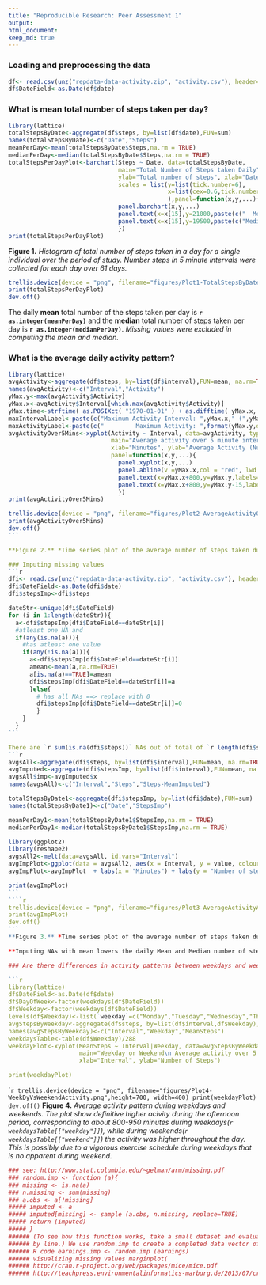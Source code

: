 ```yaml
---
title: "Reproducible Research: Peer Assessment 1"
output: 
html_document:
keep_md: true
---
```

### Loading and preprocessing the data
```r
df<- read.csv(unz("repdata-data-activity.zip", "activity.csv"), header=TRUE ,sep=",")
df$DateField<-as.Date(df$date)
```

### What is mean total number of steps taken per day?
```r
library(lattice)
totalStepsByDate<-aggregate(df$steps, by=list(df$date),FUN=sum)
names(totalStepsByDate)<-c("Date","Steps")
meanPerDay<-mean(totalStepsByDate$Steps,na.rm = TRUE)
medianPerDay<-median(totalStepsByDate$Steps,na.rm = TRUE)
totalStepsPerDayPlot<-barchart(Steps ~ Date, data=totalStepsByDate,
                               main="Total Number of Steps taken Daily",
                               ylab="Total number of steps", xlab="Date", 
                               scales = list(y=list(tick.number=6), 
                                             x=list(cex=0.6,tick.number=7,rot=80)
                                             ),panel=function(x,y,...){
                               panel.barchart(x,y,...)
                               panel.text(x=x[15],y=21000,paste(c("  Mean Steps per day: ",format(meanPerDay,digits=5)),sep="",collapse=" "))
                               panel.text(x=x[15],y=19500,paste(c("Median Steps per day: ",format(medianPerDay,digits=5)),sep="",collapse=" "))
                               })
print(totalStepsPerDayPlot)
```

**Figure 1.** *Histogram of total number of steps taken in a day for a single individual over the period of study. Number steps in 5 minute intervals were collected for each day over 61 days.*

```r
trellis.device(device = "png", filename="figures/Plot1-TotalStepsByDate.png",height=400, width=700)
print(totalStepsPerDayPlot)
dev.off()
```
The daily **mean** total number of the steps taken per day is **`r as.integer(meanPerDay)`** and the **median** total number of steps taken per day is **`r as.integer(medianPerDay)`**.  *Missing values were excluded in computing the mean and median.*

### What is the average daily activity pattern?
```r
library(lattice)
avgActivity<-aggregate(df$steps, by=list(df$interval),FUN=mean, na.rm=TRUE)
names(avgActivity)<-c("Interval","Activity")
yMax.y<-max(avgActivity$Activity)
yMax.x<-avgActivity$Interval[which.max(avgActivity$Activity)]
yMax.time<-strftime( as.POSIXct( "1970-01-01" ) + as.difftime( yMax.x, units="mins" ), "%I:%M %p" )
maxIntervalLabel<-paste(c("Maximum Activity Interval: ",yMax.x," (",yMax.time,")"),sep="", collapse="")
maxActivityLabel<-paste(c("         Maximum Activity: ",format(yMax.y,digits=3)," Steps"),sep="", collapse="")
avgActivityOver5Mins<-xyplot(Activity ~ Interval, data=avgActivity, type="l", 
                             main="Average activity over 5 minute intervals\n (Across all days)", 
                             xlab="Minutes", ylab="Average Activity (Number of Steps)",
                             panel=function(x,y,...){
                               panel.xyplot(x,y,...)
                               panel.abline(v =yMax.x,col = "red", lwd = 1, lty="dashed")
                               panel.text(x=yMax.x+800,y=yMax.y,labels=maxIntervalLabel)
                               panel.text(x=yMax.x+800,y=yMax.y-15,labels=maxActivityLabel)
                               })
print(avgActivityOver5Mins)
````
````r
trellis.device(device = "png", filename="figures/Plot2-AverageActivityOver5MinIntervals.png",height=400, width=700)
print(avgActivityOver5Mins)
dev.off()
```

**Figure 2.** *Time series plot of the average number of steps taken during 5-minute intervals across all days. The plot show higher activity during the 800 to 930 minutes (1:20 PM to 3:15 PM), possibly due to vigorous exercise. (b) The 5-minute interval corresponding to `r yMax.x` minutes (around `r yMax.time`) had an average maximum of `r format(yMax.y,digits=3)` steps.*

### Imputing missing values
```r
dfi<- read.csv(unz("repdata-data-activity.zip", "activity.csv"), header=TRUE ,sep=",")
dfi$DateField<-as.Date(dfi$date)
dfi$stepsImp<-dfi$steps

dateStr<-unique(dfi$DateField)
for (i in 1:length(dateStr)){
  a<-dfi$stepsImp[dfi$DateField==dateStr[i]]
  #atleast one NA and 
  if(any(is.na(a))){
    #has atleast one value
    if(any(!is.na(a))){
      a<-dfi$stepsImp[dfi$DateField==dateStr[i]]
      amean<-mean(a,na.rm=TRUE)
      a[is.na(a)==TRUE]=amean
      dfi$stepsImp[dfi$DateField==dateStr[i]]=a
      }else{
        # has all NAs ==> replace with 0
        dfi$stepsImp[dfi$DateField==dateStr[i]]=0
        }
    }
  }
```

There are `r sum(is.na(dfi$steps))` NAs out of total of `r length(dfi$steps)` observations. Since NAs affect the summary statstics, we explore its variation upon replacing NAs. Current plot shows the affect of replacing the NA values with value for daily mean number of steps for that day. If NAs are observed for an entire day, the mean is assumed to be 0, and all NAs are replaced by 0.
```r
avgsAll<-aggregate(dfi$steps, by=list(dfi$interval),FUN=mean, na.rm=TRUE)
avgImputed<-aggregate(dfi$stepsImp, by=list(dfi$interval),FUN=mean, na.rm=TRUE)
avgsAll$imp<-avgImputed$x
names(avgsAll)<-c("Interval","Steps","Steps-MeanImputed")

totalStepsByDate1<-aggregate(dfi$stepsImp, by=list(dfi$date),FUN=sum)
names(totalStepsByDate1)<-c("Date","StepsImp")

meanPerDay1<-mean(totalStepsByDate1$StepsImp,na.rm = TRUE)
medianPerDay1<-median(totalStepsByDate1$StepsImp,na.rm = TRUE)

library(ggplot2)
library(reshape2)
avgsAll2<-melt(data=avgsAll, id.vars="Interval")
avgImpPlot<-ggplot(data = avgsAll2, aes(x = Interval, y = value, colour = variable)) + geom_line()
avgImpPlot<-avgImpPlot  + labs(x = "Minutes") + labs(y = "Number of steps") + labs(title = "Effect of imputing NAs\n with mean for the day")

print(avgImpPlot)
```
````r
trellis.device(device = "png", filename="figures/Plot3-AverageActivityAffectOfImupting.png",height=400, width=700)
print(avgImpPlot)
dev.off()
```
**Figure 3.** *Time series plot of the average number of steps taken during 5-minute intervals across all days (a) NAs not imputed mean = `r format(meanPerDay,digits=3)` and median = `r format(medianPerDay,digits=3)` (b) Imputing NAs with mean for the day changes the statists to mean = `r format(meanPerDay1,digits=3)` and median = `r format(medianPerDay1,digits=3)`. If all values for a day are NAs, then mean is assumed to be 0.*

**Imputing NAs with mean lowers the daily Mean and Median number of steps taken.**

### Are there differences in activity patterns between weekdays and weekends?

```r
library(lattice)
df$DateField<-as.Date(df$date)
df$DayOfWeek<-factor(weekdays(df$DateField))
df$Weekday<-factor(weekdays(df$DateField))
levels(df$Weekday)<-list(`weekday`=c("Monday","Tuesday","Wednesday","Thursday","Friday"), `weekend`=c("Saturday","Sunday"))
avgStepsByWeekday<-aggregate(df$steps, by=list(df$interval,df$Weekday),FUN=mean, na.rm=TRUE)
names(avgStepsByWeekday)<-c("Interval","Weekday","MeanSteps")
weekdaysTable<-table(df$Weekday)/288
weekdayPlot<-xyplot(MeanSteps ~ Interval|Weekday, data=avgStepsByWeekday, nrow=2,ncol=1, type="l", 
                    main="Weekday or Weekend\n Average activity over 5 minute intervals\n (Across all days)", 
                    xlab="Interval", ylab="Number of Steps")

print(weekdayPlot)
````
````r
trellis.device(device = "png", filename="figures/Plot4-WeekDyVsWeekendActivity.png",height=700, width=400)
print(weekdayPlot)
dev.off()
```
**Figure 4.** *Average activity pattern during weekdays and weekends. The plot show definitive higher acivity during the afternoon period, corresponding to about 800-950 minutes during weekdays(`r weekdaysTable[["weekday"]]`), while during weekends(`r weekdaysTable[["weekend"]]`) the activity was higher throughout the day. This is possibly due to a vigorous exercise schedule during weekdays that is no apparent during weekend.*

```r
### see: http://www.stat.columbia.edu/~gelman/arm/missing.pdf
### random.imp <- function (a){
### missing <- is.na(a)
### n.missing <- sum(missing)
### a.obs <- a[!missing]
##### imputed <- a
##### imputed[missing] <- sample (a.obs, n.missing, replace=TRUE)
##### return (imputed)
##### }
###### (To see how this function works, take a small dataset and evaluate the function line
###### by line.) We use random.imp to create a completed data vector of earnings:
###### R code earnings.imp <- random.imp (earnings)
###### visualizing missing values marginplot(
###### http://cran.r-project.org/web/packages/mice/mice.pdf
###### http://teachpress.environmentalinformatics-marburg.de/2013/07/creating-publication-quality-graphs-in-r-7/

```